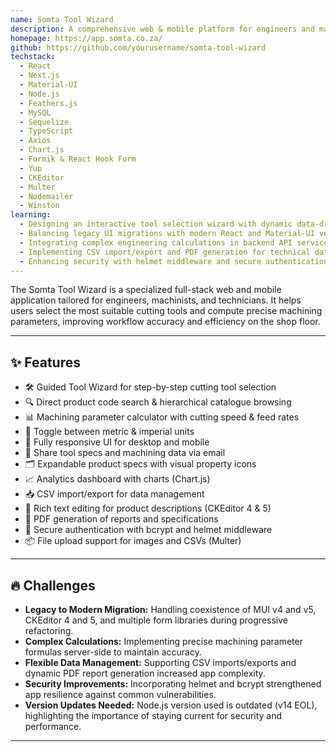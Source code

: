 ```yaml
---
name: Somta Tool Wizard
description: A comprehensive web & mobile platform for engineers and machinists to select optimal cutting tools and calculate precise machining parameters with an intelligent guided wizard.
homepage: https://app.somta.co.za/
github: https://github.com/yourusername/somta-tool-wizard
techstack:
  - React
  - Next.js
  - Material-UI
  - Node.js
  - Feathers.js
  - MySQL
  - Sequelize
  - TypeScript
  - Axios
  - Chart.js
  - Formik & React Hook Form
  - Yup
  - CKEditor
  - Multer
  - Nodemailer
  - Winston
learning:
  - Designing an interactive tool selection wizard with dynamic data-driven steps
  - Balancing legacy UI migrations with modern React and Material-UI versions
  - Integrating complex engineering calculations in backend API services
  - Implementing CSV import/export and PDF generation for technical data sharing
  - Enhancing security with helmet middleware and secure authentication flows
---
```


The Somta Tool Wizard is a specialized full-stack web and mobile application tailored for engineers, machinists, and technicians. It helps users select the most suitable cutting tools and compute precise machining parameters, improving workflow accuracy and efficiency on the shop floor.

---

## ✨ Features
- 🛠️ Guided Tool Wizard for step-by-step cutting tool selection
- 🔍 Direct product code search & hierarchical catalogue browsing
- 📊 Machining parameter calculator with cutting speed & feed rates
- 📏 Toggle between metric & imperial units
- 📱 Fully responsive UI for desktop and mobile
- 📧 Share tool specs and machining data via email
- 🗂️ Expandable product specs with visual property icons
- 📈 Analytics dashboard with charts (Chart.js)
- 📥 CSV import/export for data management
- 📝 Rich text editing for product descriptions (CKEditor 4 & 5)
- 📄 PDF generation of reports and specifications
- 🔐 Secure authentication with bcrypt and helmet middleware
- 📦 File upload support for images and CSVs (Multer)

---

## 🔥 Challenges

- **Legacy to Modern Migration:** Handling coexistence of MUI v4 and v5, CKEditor 4 and 5, and multiple form libraries during progressive refactoring.
- **Complex Calculations:** Implementing precise machining parameter formulas server-side to maintain accuracy.
- **Flexible Data Management:** Supporting CSV imports/exports and dynamic PDF report generation increased app complexity.
- **Security Improvements:** Incorporating helmet and bcrypt strengthened app resilience against common vulnerabilities.
- **Version Updates Needed:** Node.js version used is outdated (v14 EOL), highlighting the importance of staying current for security and performance.

---